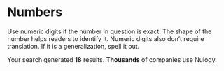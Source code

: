 # Numbers

Use numeric digits if the number in question is exact. The shape of the number helps readers to identify it. Numeric digits also don’t require translation. If it is a generalization, spell it out.

<YesExample>
  Your search generated <strong>18</strong> results.
</YesExample>
<YesExample>
  <strong>Thousands</strong> of companies use Nulogy.
</YesExample>
